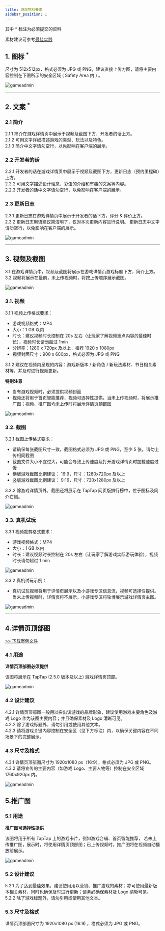 ```yaml
---
title: 游戏物料要求
sidebar_position: 1
---
```



其中 <Red>\*</Red> 标注为必须提交的资料

素材建议可参考[最佳实践](/store/store-practice/)

## 1. **图标** <sup><Red>\*</Red></sup>
尺寸为 512x512px，格式必须为 JPG 或 PNG，建议直接上传方图，请将主要内容控制在下图所示的安全区域 ( Safety Area 内 ) 。  


![gameadmin](/img/图标.png)

---

## 2. **文案** <sup><Red>\*</Red></sup>
### 2.1 简介
2.1.1 简介在游戏详情页中展示于视频及截图下方，开发者的话上方。      
2.1.2 可用文字详细描述游戏的类型、玩法以及特色。  
2.1.3 简介中文字请勿空行，以免影响在客户端的展示。

### 2.2 开发者的话
2.2.1 开发者的话在游戏详情页中展示于视频及截图下方，更新日志（预约里程碑）上方。  
2.2.2 可用文字描述设计理念、彩蛋的介绍和有趣的文案等内容。       
2.2.3 开发者的话中文字请勿空行，以免影响在客户端的展示。

### 2.3 更新日志
2.3.1 更新日志在游戏详情页中展示于开发者的话下方，评分 & 评价上方。  
2.3.2 更新日志用语建议简洁明了，仅对本次更新内容进行说明。 
更新日志中文字请勿空行，以免影响在客户端的展示。

![gameadmin](/img/素材示例.png)

---

## 3. **视频及截图**
3.1 在游戏详情页中，视频及截图将展示在游戏详情页游戏标题下方，简介上方。  
3.2 视频将展示在最前，未上传视频时，将按上传顺序展示截图。

![gameadmin](/img/视频示例.png)


### 3.1. 视频
3.1.1 视频上传格式要求：
- 游戏视频格式：MP4
- 大小：1 GB 以内
- 时长：建议视频时长控制在 20s 左右（让玩家了解视频重点内容的最佳时长），视频时长请勿超过 1min 
- 分辨率：1280 x 720px 及以上，推荐 1920 x 1080px 
- 视频封面尺寸：900 x 600px，格式必须为 JPG 或 PNG 

3.1.2 建议在视频内呈现的内容：游戏新版本 / 新角色 / 新玩法素材、节日相关素材等，并及时进行视频更新。

**特别注意**
- 当有游戏视频时，必须提供视频封面
- 视频还将用于首页智能推荐，视频可选择性提供。当未上传视频时，将展示推广图；视频、推广图均未上传时将展示详情页顶部图

![gameadmin](/img/视频智能推荐示例.png)

### 3.2. 截图
3.2.1 截图上传格式要求：
- 请确保每张截图尺寸一致，截图格式必须为 JPG 或 PNG，至少 5 张，请勿上传相同截图 
- 截图文件大小不宜过大，可能会导致上传速度及打开游戏详情页时加载速度过慢 
- 横版游戏截图比例建议： 16:9，尺寸：1280x720px 及以上 
- 竖版游戏截图比例建议： 9:16，尺寸：720x1280px 及以上

3.2.2 除游戏详情页外，截图还将展示在 TapTap 网页版排行榜中，位于图标及简介右侧。 


![gameadmin](/img/截图.png)

### 3.3. 真机试玩
3.3.1 视频裁剪格式要求：
- 游戏视频格式：MP4  
- 大小：1 GB 以内  
- 时长：建议视频时长控制在 20s 左右（让玩家了解游戏实际游玩体验），视频时长请勿超过 1 min  

![gameadmin](/img/3.3.1视频裁剪格式要求.png)

3.3.2 真机试玩示例：
- 真机试玩视频将用于详情页展示以及小游戏专区信息流，视频可选择性提供。当未上传视频时，详情页将不展示，小游戏专区将轮博展示游戏详情页主图。  

![gameadmin](/img/3.3.2真机试玩示例.png)


---

## 4.**详情页顶部图**
[>> 下载案例文件](https://doc-files.tapimg.com/dev/1920_1080%E5%AE%A3%E4%BC%A0%E5%9B%BE%E6%A1%88%E4%BE%8B.psd)

### 4.1 用途

**详情页顶部图必须提供**

该图将展示在 TapTap (2.5.0 版本及以上) 游戏详情页顶部。

![gameadmin](/img/详情页顶部图.png)

### 4.2 设计建议
4.2.1 详情页顶部图一般用以突出该游戏的品牌形象，建议使用游戏主要角色及游戏 Logo 作为该图主要内容；并且确保素材及 Logo 清晰可见。  
4.2.2 除了游戏标题外，请勿引用或使用其他文本。  
4.2.3 请将游戏关键内容控制在安全区（见下方标注）内，以确保关键内容在不同场景下的完整展示。

### 4.3 尺寸及格式
4.3.1 详情页顶部图尺寸为 1920x1080 px（16:9），格式必须为 JPG 或 PNG。  
4.3.2 请将宣传的主要内容（如游戏 Logo、主要人物等）控制在安全区域 1760x920px 内。

![gameadmin](/img/顶部图.png)

## **5.推广图**
### 5.1 用途

**推广图可选择性提供**

该图将用于所有 TapTap 上的游戏卡片，例如游戏合辑、首页智能推荐，
若未上传推广图，展示时，将使用详情页顶部图；已上传视频时，推广图将在视频自动播放前展示。

![gameadmin](/img/推广图.png)

### 5.2 设计建议
5.2.1 为了达到最佳效果，建议使用用以营销、推广游戏的素材；亦可使用最新版本相关素材，同时也确保及时进行更新；请务必确保素材及 Logo 清晰可见。  
5.2.2 除了游戏标题外，请勿引用或使用其他文本。

### 5.3 尺寸及格式
详情页顶部图尺寸为 1920x1080 px (16:9) ，格式必须为 JPG 或 PNG。
